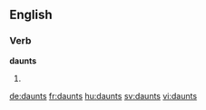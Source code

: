
==English==

===Verb===
'''daunts'''

# {{third-person singular of|daunt}}

[[de:daunts]]
[[fr:daunts]]
[[hu:daunts]]
[[sv:daunts]]
[[vi:daunts]]